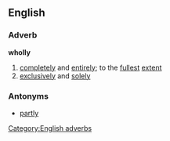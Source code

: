 ==English==
===Adverb===
'''wholly'''
#[[completely]] and [[entirely]]; to the [[fullest]] [[extent]]
#[[exclusively]] and [[solely]]
===Antonyms===
*[[partly]]
[[Category:English adverbs]]